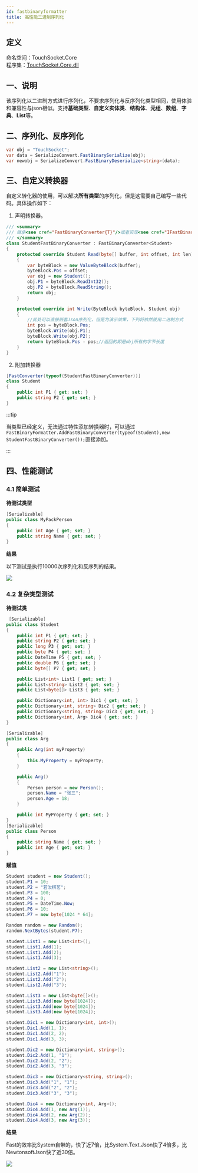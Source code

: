 ```yaml
---
id: fastbinaryformatter
title: 高性能二进制序列化
---
```


## 定义

命名空间：TouchSocket.Core <br/>
程序集：[TouchSocket.Core.dll](https://www.nuget.org/packages/TouchSocket.Core)


## 一、说明
该序列化以二进制方式进行序列化，不要求序列化与反序列化类型相同，使用体验和兼容性与json相似。支持**基础类型**、**自定义实体类**、**结构体**、**元组**、**数组**、**字典**、**List**等。

## 二、序列化、反序列化
```csharp
var obj = "TouchSocket";
var data = SerializeConvert.FastBinarySerialize(obj);
var newobj = SerializeConvert.FastBinaryDeserialize<string>(data);
```

## 三、自定义转换器

自定义转化器的使用，可以解决**所有类型**的序列化，但是这需要自己编写一些代码。具体操作如下：

1. 声明转换器。
```csharp
/// <summary>
/// 继承<see cref="FastBinaryConverter{T}"/>或者实现<see cref="IFastBinaryConverter"/>
/// </summary>
class StudentFastBinaryConverter : FastBinaryConverter<Student>
{
    protected override Student Read(byte[] buffer, int offset, int len)
    {
        var byteBlock = new ValueByteBlock(buffer);
        byteBlock.Pos = offset;
        var obj = new Student();
        obj.P1 = byteBlock.ReadInt32();
        obj.P2 = byteBlock.ReadString();
        return obj;
    }

    protected override int Write(ByteBlock byteBlock, Student obj)
    {
        //此处可以直接嵌套Json序列化，但是为演示效果，下列将依然使用二进制方式
        int pos = byteBlock.Pos;
        byteBlock.Write(obj.P1);
        byteBlock.Write(obj.P2);
        return byteBlock.Pos - pos;//返回的即是obj所有的字节长度
    }
}
```

2. 附加转换器

```csharp {1}
[FastConverter(typeof(StudentFastBinaryConverter))]
class Student
{
    public int P1 { get; set; }
    public string P2 { get; set; }
}
```

:::tip

当类型已经定义，无法通过特性添加转换器时，可以通过`FastBinaryFormatter.AddFastBinaryConverter(typeof(Student),new StudentFastBinaryConverter());`直接添加。

:::  


## 四、性能测试

### 4.1 简单测试

**待测试类型**

```csharp
[Serializable]
public class MyPackPerson
{
    public int Age { get; set; }
    public string Name { get; set; }
}
```

**结果**

以下测试是执行10000次序列化和反序列的结果。

![](../static/img/docs/fastbinaryformatter-1.png)

### 4.2 复杂类型测试

**待测试类**

```csharp
 [Serializable]
public class Student
{
    public int P1 { get; set; }
    public string P2 { get; set; }
    public long P3 { get; set; }
    public byte P4 { get; set; }
    public DateTime P5 { get; set; }
    public double P6 { get; set; }
    public byte[] P7 { get; set; }

    public List<int> List1 { get; set; }
    public List<string> List2 { get; set; }
    public List<byte[]> List3 { get; set; }

    public Dictionary<int, int> Dic1 { get; set; }
    public Dictionary<int, string> Dic2 { get; set; }
    public Dictionary<string, string> Dic3 { get; set; }
    public Dictionary<int, Arg> Dic4 { get; set; }
}

[Serializable]
public class Arg
{
    public Arg(int myProperty)
    {
        this.MyProperty = myProperty;
    }

    public Arg()
    {
        Person person = new Person();
        person.Name = "张三";
        person.Age = 18;
    }

    public int MyProperty { get; set; }
}
[Serializable]
public class Person
{
    public string Name { get; set; }
    public int Age { get; set; }
}
```

**赋值**

```csharp
Student student = new Student();
student.P1 = 10;
student.P2 = "若汝棋茗";
student.P3 = 100;
student.P4 = 0;
student.P5 = DateTime.Now;
student.P6 = 10;
student.P7 = new byte[1024 * 64];

Random random = new Random();
random.NextBytes(student.P7);

student.List1 = new List<int>();
student.List1.Add(1);
student.List1.Add(2);
student.List1.Add(3);

student.List2 = new List<string>();
student.List2.Add("1");
student.List2.Add("2");
student.List2.Add("3");

student.List3 = new List<byte[]>();
student.List3.Add(new byte[1024]);
student.List3.Add(new byte[1024]);
student.List3.Add(new byte[1024]);

student.Dic1 = new Dictionary<int, int>();
student.Dic1.Add(1, 1);
student.Dic1.Add(2, 2);
student.Dic1.Add(3, 3);

student.Dic2 = new Dictionary<int, string>();
student.Dic2.Add(1, "1");
student.Dic2.Add(2, "2");
student.Dic2.Add(3, "3");

student.Dic3 = new Dictionary<string, string>();
student.Dic3.Add("1", "1");
student.Dic3.Add("2", "2");
student.Dic3.Add("3", "3");

student.Dic4 = new Dictionary<int, Arg>();
student.Dic4.Add(1, new Arg(1));
student.Dic4.Add(2, new Arg(2));
student.Dic4.Add(3, new Arg(3));
```

**结果**

Fast的效率比System自带的，快了近7倍，比System.Text.Json快了4倍多，比NewtonsoftJson快了近30倍。

![](../static/img/docs/fastbinaryformatter-2.png)
